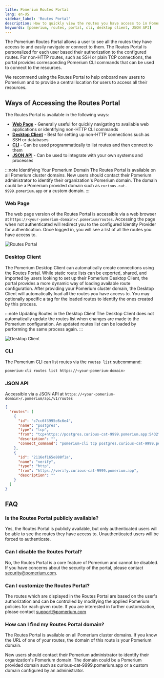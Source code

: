 ```yaml
---
title: Pomerium Routes Portal
lang: en-US
sidebar_label: 'Routes Portal'
description: How to quickly view the routes you have access to in Pomerium.
keywords: [pomerium, routes, portal, cli, desktop client, JSON API]
---
```


The Pomerium Routes Portal allows a user to see all the routes they have access to and easily navigate or connect to them.
The Routes Portal is personalized for each user based their authorization to the configured routes.
For non-HTTP routes, such as SSH or plain TCP connections, the portal provides corresponding Pomerium CLI commands that can be used to connect to the resources.

We recommend using the Routes Portal to help onboard new users to Pomerium and to provide a central location for users to access all their resources.

## Ways of Accessing the Routes Portal

The Routes Portal is available in the following ways:
* [**Web Page**](#web-page) - Generally useful for quickly navigating to available web applications or identifying non-HTTP CLI commands
* [**Desktop Client**](#desktop-client) - Best for setting up non-HTTP connections such as SSH or databases
* [**CLI**](#cli) - Can be used programmatically to list routes and then connect to them
* [**JSON API**](#json-api) - Can be used to integrate with your own systems and processes

:::note Identifying Your Pomerium Domain
The Routes Portal is available on all Pomerium cluster domains.
New users should contact their Pomerium administrator to identify their organization's Pomerium domain.
The domain could be a Pomerium provided domain such as `curious-cat-9999.pomerium.app` or a custom domain.
:::

### Web Page

The web page version of the Routes Portal is accessible via a web browser at `https://<your-pomerium-domain>/.pomerium/routes`.
Accessing the page when not authenticated will redirect you to the configured Identity Provider for authentication.
Once logged in, you will see a list of all the routes you have access to.

![Routes Portal](./img/routes-portal/routes-portal.png)

### Desktop Client

The Pomerium Desktop Client can automatically create connections using the Routes Portal.
While static route lists can be exported, shared, and imported by users looking to set up their Pomerium Desktop Client, the portal provides a more dynamic way of loading available route configuration.
After providing your Pomerium cluster domain, the Desktop Client will automatically load all the routes you have access to.
You may optionally specific a tag for the loaded routes to identify the ones created by this process.

:::note Updating Routes in the Desktop Client
The Desktop Client does not automatically update the routes list when changes are made to the Pomerium configuration.
An updated routes list can be loaded by performing the same process again.
:::

![Desktop Client](./img/routes-portal/desktop-client.png)

### CLI

The Pomerium CLI can list routes via the `routes list` subcommand:

```bash
pomerium-cli routes list https://<your-pomerium-domain>
```

### JSON API

Accessible via a JSON API at `https://<your-pomerium-domain>/.pomerium/api/v1/routes`

```json
{
  "routes": [
    {
      "id": "c7cc6f3995e8c6e4",
      "name": "postgres",
      "type": "tcp",
      "from": "tcp+https://postgres.curious-cat-9999.pomerium.app:5432",
      "description": "",
      "connect_command": "pomerium-cli tcp postgres.curious-cat-9999.pomerium.app:5432"
    },
    {
      "id": "2116ef165e888f1a",
      "name": "verify",
      "type": "http",
      "from": "https://verify.curious-cat-9999.pomerium.app",
      "description": ""
    }
  ]
}
```


## FAQ

### Is the Routes Portal publicly available?
Yes, the Routes Portal is publicly available, but only authenticated users will be able to see the routes they have access to.
Unauthenticated users will be forced to authenticate.

### Can I disable the Routes Portal?
No, the Routes Portal is a core feature of Pomerium and cannot be disabled. If you have concerns about the security of the portal, please contact security@pomerium.com.

### Can I customize the Routes Portal?
The routes which are displayed in the Routes Portal are based on the user's authorization and can be controlled by modifying the applied Pomerium policies for each given route.
If you are interested in further customization, please contact support@pomerium.com

### How can I find my Routes Portal domain?
The Routes Portal is available on all Pomerium cluster domains.
If you know the URL of one of your routes, the domain of this route is your Pomerium domain.

New users should contact their Pomerium administrator to identify their organization's Pomerium domain.
The domain could be a Pomerium provided domain such as curious-cat-9999.pomerium.app or a custom domain configured by an administrator.

